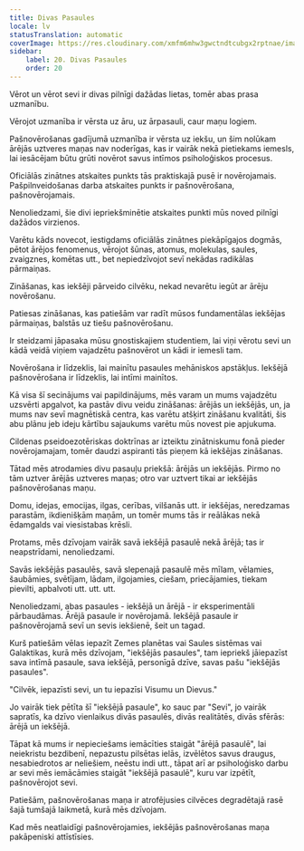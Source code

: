 ```yaml
---
title: Divas Pasaules
locale: lv
statusTranslation: automatic
coverImage: https://res.cloudinary.com/xmfm6mhw3gwctndtcubgx2rptnae/image/upload/v1740468922/small_cover_tratado_de_psicologia_revolucionaria_a4c0dca4e0.webp
sidebar:
    label: 20. Divas Pasaules
    order: 20
---
```

Vērot un vērot sevi ir divas pilnīgi dažādas lietas, tomēr abas prasa uzmanību.

Vērojot uzmanība ir vērsta uz āru, uz ārpasauli, caur maņu logiem.

Pašnovērošanas gadījumā uzmanība ir vērsta uz iekšu, un šim nolūkam ārējās uztveres maņas nav noderīgas, kas ir vairāk nekā pietiekams iemesls, lai iesācējam būtu grūti novērot savus intīmos psiholoģiskos procesus.

Oficiālās zinātnes atskaites punkts tās praktiskajā pusē ir novērojamais. Pašpilnveidošanas darba atskaites punkts ir pašnovērošana, pašnovērojamais.

Nenoliedzami, šie divi iepriekšminētie atskaites punkti mūs noved pilnīgi dažādos virzienos.

Varētu kāds novecot, iestigdams oficiālās zinātnes piekāpīgajos dogmās, pētot ārējos fenomenus, vērojot šūnas, atomus, molekulas, saules, zvaigznes, komētas utt., bet nepiedzīvojot sevī nekādas radikālas pārmaiņas.

Zināšanas, kas iekšēji pārveido cilvēku, nekad nevarētu iegūt ar ārēju novērošanu.

Patiesas zināšanas, kas patiešām var radīt mūsos fundamentālas iekšējas pārmaiņas, balstās uz tiešu pašnovērošanu.

Ir steidzami jāpasaka mūsu gnostiskajiem studentiem, lai viņi vērotu sevi un kādā veidā viņiem vajadzētu pašnovērot un kādi ir iemesli tam.

Novērošana ir līdzeklis, lai mainītu pasaules mehāniskos apstākļus. Iekšējā pašnovērošana ir līdzeklis, lai intīmi mainītos.

Kā visa šī secinājums vai papildinājums, mēs varam un mums vajadzētu uzsvērti apgalvot, ka pastāv divu veidu zināšanas: ārējās un iekšējās, un, ja mums nav sevī magnētiskā centra, kas varētu atšķirt zināšanu kvalitāti, šis abu plānu jeb ideju kārtību sajaukums varētu mūs novest pie apjukuma.

Cildenas pseidoezotēriskas doktrīnas ar izteiktu zinātniskumu fonā pieder novērojamajam, tomēr daudzi aspiranti tās pieņem kā iekšējas zināšanas.

Tātad mēs atrodamies divu pasauļu priekšā: ārējās un iekšējās. Pirmo no tām uztver ārējās uztveres maņas; otro var uztvert tikai ar iekšējās pašnovērošanas maņu.

Domu, idejas, emocijas, ilgas, cerības, vilšanās utt. ir iekšējas, neredzamas parastām, ikdienišķām maņām, un tomēr mums tās ir reālākas nekā ēdamgalds vai viesistabas krēsli.

Protams, mēs dzīvojam vairāk savā iekšējā pasaulē nekā ārējā; tas ir neapstrīdami, nenoliedzami.

Savās iekšējās pasaulēs, savā slepenajā pasaulē mēs mīlam, vēlamies, šaubāmies, svētījam, lādam, ilgojamies, ciešam, priecājamies, tiekam pievilti, apbalvoti utt. utt. utt.

Nenoliedzami, abas pasaules - iekšējā un ārējā - ir eksperimentāli pārbaudāmas. Ārējā pasaule ir novērojamā. Iekšējā pasaule ir pašnovērojamā sevī un sevis iekšienē, šeit un tagad.

Kurš patiešām vēlas iepazīt Zemes planētas vai Saules sistēmas vai Galaktikas, kurā mēs dzīvojam, "iekšējās pasaules", tam iepriekš jāiepazīst sava intīmā pasaule, sava iekšējā, personīgā dzīve, savas pašu "iekšējās pasaules".

"Cilvēk, iepazīsti sevi, un tu iepazīsi Visumu un Dievus."

Jo vairāk tiek pētīta šī "iekšējā pasaule", ko sauc par "Sevi", jo vairāk sapratīs, ka dzīvo vienlaikus divās pasaulēs, divās realitātēs, divās sfērās: ārējā un iekšējā.

Tāpat kā mums ir nepieciešams iemācīties staigāt "ārējā pasaulē", lai neiekristu bezdibenī, nepazustu pilsētas ielās, izvēlētos savus draugus, nesabiedrotos ar neliešiem, neēstu indi utt., tāpat arī ar psiholoģisko darbu ar sevi mēs iemācāmies staigāt "iekšējā pasaulē", kuru var izpētīt, pašnovērojot sevi.

Patiešām, pašnovērošanas maņa ir atrofējusies cilvēces degradētajā rasē šajā tumšajā laikmetā, kurā mēs dzīvojam.

Kad mēs neatlaidīgi pašnovērojamies, iekšējās pašnovērošanas maņa pakāpeniski attīstīsies.

